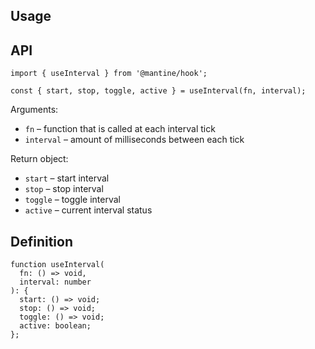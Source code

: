 

## Usage

<Demo data={HooksDemos.useIntervalDemo} />

## API

```tsx
import { useInterval } from '@mantine/hook';

const { start, stop, toggle, active } = useInterval(fn, interval);
```

Arguments:

- `fn` – function that is called at each interval tick
- `interval` – amount of milliseconds between each tick

Return object:

- `start` – start interval
- `stop` – stop interval
- `toggle` – toggle interval
- `active` – current interval status

## Definition

```tsx
function useInterval(
  fn: () => void,
  interval: number
): {
  start: () => void;
  stop: () => void;
  toggle: () => void;
  active: boolean;
};
```
